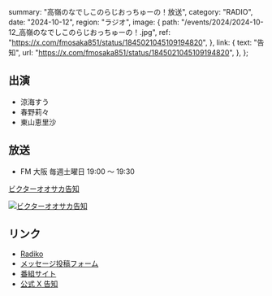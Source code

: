   summary: "高嶺のなでしこのらじおっちゅーの！放送",
  category: "RADIO",
  date: "2024-10-12",
  region: "ラジオ",
  image: {
    path: "/events/2024/2024-10-12_高嶺のなでしこのらじおっちゅーの！.jpg",
    ref: "https://x.com/fmosaka851/status/1845021045109194820",
  },
  link: {
    text: "告知",
    url: "https://x.com/fmosaka851/status/1845021045109194820",
  },
};

## 出演

- 涼海すう
- 春野莉々
- 東山恵里沙

## 放送

- FM 大阪 毎週土曜日 19:00 ～ 19:30

[ビクターオオサカ告知](https://x.com/VictorE_osaka/status/1845051668280578543)

[![ビクターオオサカ告知](/events/2024/2024-10-12_高嶺のなでしこのらじおっちゅーの！_2.jpg)](/events/2024/2024-10-12_高嶺のなでしこのらじおっちゅーの！_2.jpg)

## リンク

- [Radiko](https://radiko.jp/share/?sid=FMO&t=20241005190000)
- [メッセージ投稿フォーム](https://fmosaka.futureartist.net/enquete/354047)
- [番組サイト](https://www.fmosaka.net/_ct/17722199)
- [公式 X 告知](https://x.com/takanenofficial/status/1836979149044600863)
